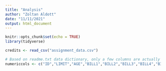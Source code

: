 ```yaml
---
title: "Analysis"
author: "Zoltan Aldott"
date: "11/11/2021"
output: html_document
---
```


```r
knitr::opts_chunk$set(echo = TRUE)
library(tidyverse)
```


```r

credits <- read_csv("assignment_data.csv")

# Based on readme.txt data dictionary, only a few columns are actually numeric, so all but these columns are changed to factors
numericcols <- c("ID","LIMIT","AGE","BILL1","BILL2","BILL3","BILL4","BILL5","BILL6","PYAMT1","PYAMT2","PYAMT3","PYAMT4","PYAMT5","PYAMT6","CREDITCRD")

```
